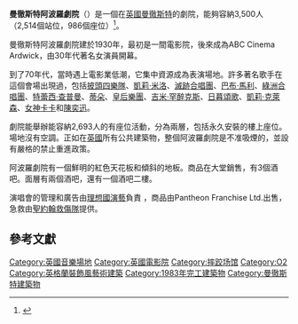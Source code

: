 {{noteTA
|G1=英國地名
}}
'''曼徹斯特阿波羅劇院'''（{{lang-en|O2 Apollo Manchester}}）是一個在[[英國|英國]][[曼徹斯特|曼徹斯特]]的劇院，能夠容納3,500人（2,514個站位，986個座位）<ref name="Carling">{{cite web|url=http://www.carling.com/music/venue/manchester_apollo.html|title=Manchester Apollo|publisher=Carling|accessdate=2009-07-04|archive-url=https://web.archive.org/web/20090619014016/http://www.carling.com/music/venue/manchester_apollo.html|archive-date=2009-06-19|dead-url=yes|language=en}}</ref>。

曼徹斯特阿波羅劇院建於1930年，最初是一間電影院，後來成為ABC Cinema Ardwick，由30年代著名女演員{{Link-en|瑪格麗特·洛克伍德 (演員)|Margaret Lockwood|瑪格麗特·洛克伍德}}開幕。 
 
到了70年代，當時遇上電影業低潮，它集中資源成為表演場地。許多著名歌手在這個會場出現過，包括[[披頭四樂隊|披頭四樂隊]]、[[凱莉·米洛|凱莉·米洛]]、[[滅跡合唱團|滅跡合唱團]]、[[巴布·馬利|巴布·馬利]]、[[綠洲合唱團|綠洲合唱團]]、[[特蕾西·查普曼|特蕾西·查普曼]]、[[蒂朵|蒂朵]]、[[皇后樂團|皇后樂團]]、[[吉米·罕醉克斯|吉米·罕醉克斯]]、[[日暮頌歌|日暮頌歌]]、[[凱莉·克萊森|凱莉·克萊森]]、[[女神卡卡|女神卡卡]]和[[陳奕迅|陳奕迅]]。

劇院能舉辦能容納2,693人的有座位活動，分為兩層，包括永久安裝的樓上座位。場地沒有空調。正如在[[英國|英國]]所有公共建築物，整個阿波羅劇院是不准吸煙的，並設有嚴格的禁止重進政策。 

阿波羅劇院有一個鮮明的紅色天花板和傾斜的地板。商品在大堂銷售，有3個酒吧。面層有兩個酒吧，還有一個酒吧二樓。 

演唱會的管理和廣告由[[理想國演藝|理想國演藝]]負責 ，商品由Pantheon Franchise Ltd.出售，急救由[[聖約翰救傷隊|聖約翰救傷隊]]提供。

== 參考文獻 ==
{{reflist}}

[[Category:英國音樂場地|Category:英國音樂場地]]
[[Category:英國電影院|Category:英國電影院]]
[[Category:摔跤场馆|Category:摔跤场馆]]
[[Category:O2|Category:O2]]
[[Category:英格蘭裝飾風藝術建築|Category:英格蘭裝飾風藝術建築]]
[[Category:1983年完工建築物|Category:1983年完工建築物]]
[[Category:曼徹斯特建築物|Category:曼徹斯特建築物]]